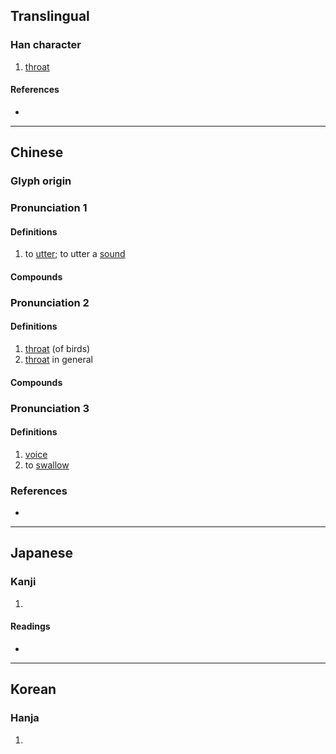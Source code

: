 {{character info/new}}
==Translingual==

===Han character===
{{Han char|rn=30|rad=口|as=04|sn=7|four=60017|canj=RYHN|ids=⿰口亢}}

# [[throat]]

====References====
* {{Han ref|kx=0178.170|dkj=03353|dj=0396.030|hdz=10594.050|uh=542D|ud=21549|bh=A75C|bd=42844}}

----

==Chinese==
{{zh-forms}}

===Glyph origin===
{{Han etym}}

===Pronunciation 1===
{{zh-pron
|m=kēng
|c=hang1
|mn=qz,xm,zz:khóng/tw:khngh/tw:khōng
|cat=v
}}

====Definitions====
{{zh-hanzi}}

# to [[utter]]; to utter a [[sound]]

====Compounds====
{{zh-der|不吭氣|不敢吭聲|吭聲|悶不吭聲|吭氣|吭哧}}

===Pronunciation 2===
{{zh-pron
|m=háng
|c=hong4
|mn=qz,xm,zz:hâng/qz,xm:hông
|mc=1+3
|oc=n,1+3
|cat=n
}}

====Definitions====
{{zh-hanzi}}

# [[throat]] (of birds)
# [[throat]] in general

====Compounds====
{{zh-der|引吭高歌|引吭|搗虛批吭|扼吭|扼吭拊背}}

===Pronunciation 3===
{{zh-pron
|m=hàng
|mc=2
|oc=n,2
|cat=n,v
}}

====Definitions====
{{zh-hanzi}}

# [[voice]]
# to [[swallow]]

===References===
* {{R:yue:mfccd}}

----

==Japanese==

===Kanji===
{{ja-kanji|grade=|rs=口04}}

# {{defn|lang=ja|sort=口04}}

====Readings====
* {{ja-readings|on=[[こう]] (kō)|kun=[[のど]] (nodo)}}

----

==Korean==

===Hanja===
{{ko-hanja|hangeul=항|rv=hang|mr=hang}}

# {{defn|lang=ko|sort=口04}}